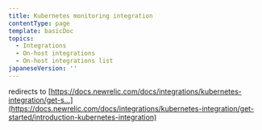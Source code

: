 ```yaml
---
title: Kubernetes monitoring integration
contentType: page
template: basicDoc
topics:
  - Integrations
  - On-host integrations
  - On-host integrations list
japaneseVersion: ''
---
```


redirects to [https://docs.newrelic.com/docs/integrations/kubernetes-integration/get-s...](https://docs.newrelic.com/docs/integrations/kubernetes-integration/get-started/introduction-kubernetes-integration)
